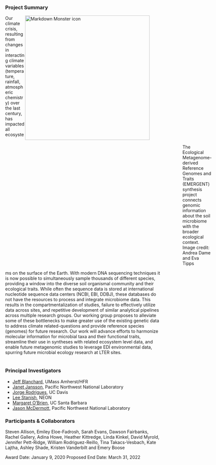 ### Project Summary
<figure>
<img src="https://lternet.edu/wp-content/uploads/2020/01/soil_emergent3.png"
     alt="Markdown Monster icon"
     style="float:right;position: relative;width:400px;height:400px;" />
<figcaption><div style="display:block; float:left;margin-left:530px; margin-right:35px;position:relative"> The Ecological Metagenome-derived Reference Genomes and Traits (EMERGENT) synthesis project connects genomic information about the soil microbiome with the broader ecological context.
Image credit: Andrea Dame and Eva Tipps
</div>
</figcaption>
</figure>   


Our climate crisis, resulting from changes in interacting climate variables (temperature, rainfall, atmospheric chemistry) over the last century, has impacted all ecosystems on the surface of the Earth. With modern DNA sequencing techniques it is now possible to simultaneously sample thousands of different species, providing a window into the diverse soil organismal community and their ecological traits. While often the sequence data is stored at international nucleotide sequence data centers (NCBI, EBI, DDBJ), these databases do not have the resources to process and integrate microbiome data. This results in the compartmentalization of studies, failure to effectively utilize data across sites, and repetitive development of similar analytical pipelines across multiple research groups. Our working group proposes to alleviate some of these bottlenecks to make greater use of the existing genetic data to address climate related-questions and provide reference species (genomes) for future research. Our work will advance efforts to harmonize molecular information for microbial taxa and their functional traits, streamline their use in syntheses with related ecosystem level data, and enable future metagenomic studies to leverage EDI environmental data, spurring future microbial ecology research at LTER sites.  
<br>

### Principal Investigators

* [Jeff Blanchard](http://www.bio.umass.edu/micro/blanchard/), UMass Amherst/HFR
* [Janet Jansson](https://www.pnnl.gov/people/janet-jansson), Pacific Northwest National Laboratory
* [Jorge Rodrigues](http://lawr.ucdavis.edu/people/faculty/rodrigues-jorge), UC Davis
* [Lee Stanish](https://www.neonscience.org/observatory/staff/lee-stanish), NEON
* [Margaret O’Brien](https://msi.ucsb.edu/people/research-scientists/margaret-obrien), UC Santa Barbara
* [Jason McDermott](https://www.pnnl.gov/science/staff/staff_info.asp?staff_num=7039), Pacific Northwest National Laboratory
<br>

### Participants & Collaborators

Steven Allison, Emiley Eloe-Fadrosh, Sarah Evans, Dawson Fairbanks, Rachel Gallery, Adina Howe, Heather Kittredge, Linda Kinkel, David Myrold, Jennifer Pett-Ridge, William Rodriguez-Reillo, Tina Takacs-Vesbach, Kate Lajtha, Ashley Shade, Kristen Vanderbilt and Emery Boose
<br>

Award Date: January 9, 2020
Proposed End Date: March 31, 2022